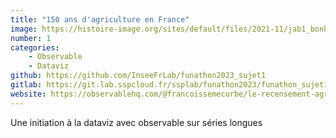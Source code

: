 ```yaml
---
title: "150 ans d'agriculture en France"
image: https://histoire-image.org/sites/default/files/2021-11/jab1_bonheur_001f.jpg
number: 1
categories:
    - Observable
    - Dataviz
github: https://github.com/InseeFrLab/funathon2023_sujet1
gitlab: https://git.lab.sspcloud.fr/ssplab/funathon2023/funathon_sujet1
website: https://observablehq.com/@francoissemecurbe/le-recensement-agricole-de-1852
---
```


Une initiation à la dataviz avec observable sur séries longues

